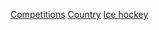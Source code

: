 {{Categories by country|nocat}}
[[Category:各國冰球|Competitions]]
[[Category:冰球賽事|Country]]
[[Category:各國各項體育賽事|Ice hockey]]